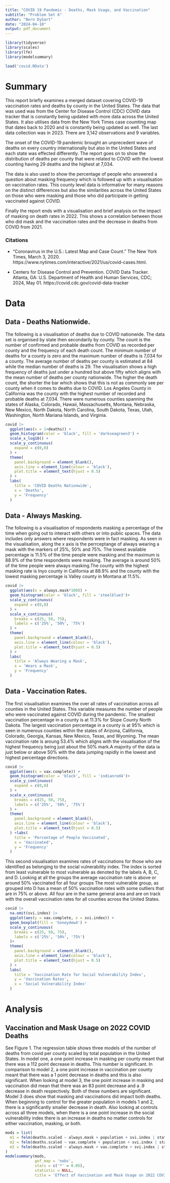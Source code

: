 ```yaml
---
title: "COVID 19 Pandemic - Deaths, Mask Usage, and Vaccination"
subtitle: "Problem Set 6"
author: "Bern DySart"
date: "2024-04-10"
output: pdf_document
---
```


```r
library(tidyverse)
library(scales)
library(lfe)
library(modelsummary)
```

```r
load('covid.RData')
```

# Summary

This report briefly examines a merged dataset covering COVID-19 vaccination rates and deaths by county in the United States. The data that was used was from the Center for Disease Control (CDC) COVID data tracker that is constantly being updated with more data across the United States. It also utilises data from the New York Times case coumting map that dates back to 2020 and is constantly being updated as well. The last data collection was in 2023. There are 3,142 observations and 9 variables. 

The onset of the COVID-19 pandemic brought an unprecedent wave of deaths on every country internationally but also in the United States and each state was effected differently. The report goes on to show the distribution of deaths per county that were related to COVID with the lowest counting having 29 deaths and the highest at 7,034. 

The data is also used to show the percentage of people who answered a question about masking frequency which is followed up with a visualisation on vaccination rates. This county level data is informative for many reasons on the distinct differences but also the similarities across the United States on those who were masking and those who did participate in getting vaccinated against COVID. 

Finally the report ends with a visualisation and brief analysis on the impact of masking on death rates in 2022. This shows a correlation between those who did mask and the vaccination rates and the decrease in deaths from COVID from 2021. 

### Citations 

- "Coronavirus in the U.S.: Latest Map and Case Count.” The New York Times, March 3, 2020. https://www.nytimes.com/interactive/2021/us/covid-cases.html. 

- Centers for Disease Control and Prevention. COVID Data Tracker. Atlanta, GA: U.S. Department of Health and Human Services, CDC; 2024, May 01. https://covid.cdc.gov/covid-data-tracker

# Data

## Data - Deaths Nationwide. 

The following is a visualisation of deaths due to COVID nationwide. The data set is organised by state then secondarily by county. The count is the number of confirmed and probable deaths from COVID as recorded per county and the frequency of each death count. The minimum number of deaths for a county is zero and the maximum number of deaths is 7,034 for a county. The average number of deaths per county is estimated at 84 while the median number of deaths is 29. The visualisation shows a high frequency of deaths just under a hundred but above fifty which aligns with the mean number of deaths per county nationwide. The higher the death count, the shorter the bar which shows that this is not as commonly see per county when it comes to deaths due to COVID. Los Angeles County in California was the county with the highest number of recorded and probable deaths at 7,034. There were numerous counties spanning the states of Alaska, Colorado, Hawaii, Massachusetts, Montana, Nebraska, New Mexico, North Dakota, North Carolina, South Dakota, Texas, Utah, Washington, North Mariana Islands, and Virginia.  

```r
covid |>
  ggplot(aes(x = 1+deaths)) +
  geom_histogram(color = 'black', fill = 'darkseagreen3') +
  scale_x_log10() +
  scale_y_continuous(
    expand = c(0,0)
  ) +
  theme(
    panel.background = element_blank(),
    axis.line = element_line(colour = 'black'),
    plot.title = element_text(hjust = 0.5)
  ) +
  labs(
    title = 'COVID Deaths Nationwide',
    x = 'Deaths',
    y = 'Frequency'
  ) 
```

## Data - Always Masking. 

The following is a visualisation of respondents masking a percentage of the time when going out to interact with others or into public spaces. The data includes only answers where respondents were in fact masking. As seen in the visualisation, along the x axis is the perrceptange of always wearing a mask with the markers of 25%, 50% and 75%. The lowest available percentage is 11.5% of the time people were masking and the maximum is 88.9% of the time respondents were masking. The average is around 50% of the time people were always masking.The county with the highest masking rate is Inyo county in California at 88.9% and the county with the lowest masking percentage is Valley county in Montana at 11.5%.

```r
covid |>
  ggplot(aes(x = always.mask*100)) +
  geom_histogram(color = 'black', fill = 'steelblue3')+
  scale_y_continuous(
    expand = c(0,0)
  ) +
  scale_x_continuous(
    breaks = c(25, 50, 75),
    labels = c('25%', '50%', '75%')
  ) +
  theme(
    panel.background = element_blank(),
    axis.line = element_line(colour = 'black'),
    plot.title = element_text(hjust = 0.5)
  ) +
  labs(
    title = 'Always Wearing a Mask',
    x = 'Wears a Mask',
    y = 'Frequency'
  )
```

## Data - Vaccination Rates. 

The first visualisation examines the over all rates of vaccination across all counties in the United States. This variable measures the number of people who were vaccinated against COVID during the pandemic. The smallest vaccination percentage in a county is at 11.3% for Slope County North Dakota. The largest vaccination percentage in a county is at 95% which is seen in numerous counties within the states of Arizona, California, Colorado, Georgia, Kansas, New Mexico, Texas, and Wyoming. The mean vaccination rate is aroung 53.4% which aligns with the visualisation of the highest frequency being just about the 50% mark.A majority of the data ia just below or above 50% with the data jumping rapidly in the lowest and highest percentage directions. 

```r
covid |>
  ggplot(aes(x = vax.complete)) +
  geom_histogram(color = 'black', fill = 'indianred4')+
  scale_y_continuous(
    expand = c(0,0)
  ) +
  scale_x_continuous(
    breaks = c(25, 50, 75),
    labels = c('25%', '50%', '75%')
  ) +
  theme(
    panel.background = element_blank(),
    axis.line = element_line(colour = 'black'),
    plot.title = element_text(hjust = 0.5)
  ) +labs(
    title = 'Percentage of People Vaccinated',
    x = 'Vaccinated',
    y = 'Frequency'
  )
```

This second visualisation examines rates of vaccinations for those who are identified as belonging to the social vulnerability index. The index is sorted from least vulnerable to most vulnerable as denoted by the labels A, B, C, and D. Looking at all the groups the average vaccination rate is above or around 50% vaccinated for all four groups The most vulnerable group, as grouped into D has a mean of 50% vaccination rates with some outliers that are in 75% or above. All four are in the same general area and are on track with the overall vaccination rates for all counties across the United States. 

```r
covid |>
  na.omit(svi.index) |>
  ggplot(aes(y = vax.complete, x = svi.index)) +
  geom_boxplot(fill = 'honeydew4') +
  scale_y_continuous(
    breaks = c(25, 50, 75),
    labels = c('25%', '50%', '75%')
  )+
  theme(
    panel.background = element_blank(),
    axis.line = element_line(colour = 'black'),
    plot.title = element_text(hjust = 0.5)
  ) +
  labs(
    title = 'Vaccination Rate for Social Vulnerability Index',
    y = 'Vaccination Rates',
    x = 'Social Vulnerability Index'
  )
```

# Analysis

## Vaccination and Mask Usage on 2022 COVID Deaths

See Figure 1. The regression table shows three models of the number of deaths from covid per county scaled by total population in the United States. In model one, a one point increase in masking per county meant that there was a 112 point decrease in deaths. This number is significant. In comparison to model 2, a one point increase in vaccination per county meant that there was a 1 point decrease in deaths and this is also significant. When looking at model 3, the one point increase in masking and vaccination did mean that there was an 83 point decrease and a .9 decrease in death respectively. Both of these numbers are significant. Model 3 does show that masking and vaccinations did impact both deaths. When beginning to control for the greater population in models 1 and 2, there is a significantly smaller decrease in death. Also looking at controls across all three models, when there is a one point increase in the social vulnerability index there is an increase in deaths no matter controls for either vaccination, masking, or both.

```r
mods = list(
  m1 = felm(deaths.scaled ~ always.mask + population + svi.index | state, data = covid),
  m2 = felm(deaths.scaled ~ vax.complete + population + svi.index | state, data = covid),
  m3 = felm(deaths.scaled ~ always.mask + vax.complete + svi.index | state, data = covid)
)
modelsummary(mods, 
             gof_map = 'nobs',
             stars = c('*' = 0.05),
             statistic = NULL, 
             title = 'Effect of Vaccination and Mask Usage on 2022 COVID Deaths')
```